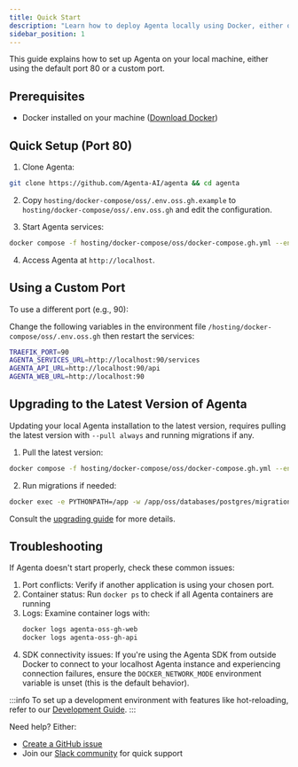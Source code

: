 ```yaml
---
title: Quick Start
description: "Learn how to deploy Agenta locally using Docker, either on port 80 or a custom port. Step-by-step guide covering installation, configuration, troubleshooting, and version updates"
sidebar_position: 1
---
```


This guide explains how to set up Agenta on your local machine, either using the default port 80 or a custom port.

## Prerequisites

- Docker installed on your machine ([Download Docker](https://docs.docker.com/get-docker/))

## Quick Setup (Port 80)

1. Clone Agenta:
```bash
git clone https://github.com/Agenta-AI/agenta && cd agenta
```

2. Copy `hosting/docker-compose/oss/.env.oss.gh.example` to `hosting/docker-compose/oss/.env.oss.gh` and edit the configuration.

3. Start Agenta services:
```bash
docker compose -f hosting/docker-compose/oss/docker-compose.gh.yml --env-file hosting/docker-compose/oss/.env.oss.gh --profile with-web --profile with-traefik up -d
```

4. Access Agenta at `http://localhost`.

## Using a Custom Port

To use a different port (e.g., 90):

Change the following variables in the environment file `/hosting/docker-compose/oss/.env.oss.gh` then restart the services:
```bash
TRAEFIK_PORT=90
AGENTA_SERVICES_URL=http://localhost:90/services
AGENTA_API_URL=http://localhost:90/api
AGENTA_WEB_URL=http://localhost:90
```

## Upgrading to the Latest Version of Agenta

Updating your local Agenta installation to the latest version, requires pulling the latest version with `--pull always` and running migrations if any.

1. Pull the latest version:
```bash
docker compose -f hosting/docker-compose/oss/docker-compose.gh.yml --env-file hosting/docker-compose/oss/.env.oss.gh  --profile with-web --profile with-traefik up -d --pull always
```

2. Run migrations if needed:
```bash
docker exec -e PYTHONPATH=/app -w /app/oss/databases/postgres/migrations/core agenta-oss-gh-api-1 alembic -c alembic.ini upgrade head
```

Consult the [upgrading guide](/self-host/upgrading) for more details.

## Troubleshooting

If Agenta doesn't start properly, check these common issues:

1. Port conflicts: Verify if another application is using your chosen port.
2. Container status: Run `docker ps` to check if all Agenta containers are running
3. Logs: Examine container logs with:
   ```bash
   docker logs agenta-oss-gh-web
   docker logs agenta-oss-gh-api
   ```
4. SDK connectivity issues: If you're using the Agenta SDK from outside Docker to connect to your localhost Agenta instance and experiencing connection failures, ensure the `DOCKER_NETWORK_MODE` environment variable is unset (this is the default behavior).


:::info
To set up a development environment with features like hot-reloading, refer to our [Development Guide](/misc/contributing/development-mode).
::: 

Need help? Either:
- [Create a GitHub issue](https://github.com/Agenta-AI/agenta/issues/new/choose)
- Join our [Slack community](https://join.slack.com/t/agenta-hq/shared_invite/zt-37pnbp5s6-mbBrPL863d_oLB61GSNFjw) for quick support


